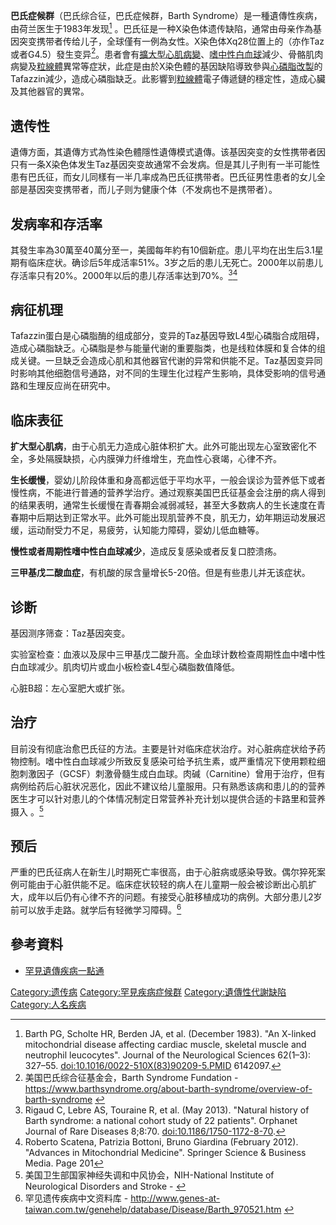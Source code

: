 {{medical}}
{{Infobox disease 
 | Name            = Barth Syndrome 
 | Image           = Cardiolipin.svg
 | Caption         = [[心磷脂|心磷脂]]
 | DiseasesDB      = 29297 
 | ICD9            = {{ICD9|759.89}} 
 | OMIM            = 302060 
 | MeshID          = D056889}}

'''巴氏症候群'''（巴氏综合征，巴氏症候群，Barth Syndrome）是一種遺傳性疾病，由荷兰医生{{tsl|de|Peter_Barth_(Dichter)|彼得·巴特}}于1983年发现<ref>Barth PG, Scholte HR, Berden JA, et al. (December 1983). "An X-linked mitochondrial disease affecting cardiac muscle, skeletal muscle and neutrophil leucocytes". Journal of the Neurological Sciences 62(1–3): 327–55. doi:10.1016/0022-510X(83)90209-5.PMID 6142097.</ref>
。巴氏征是一种X染色体遗传缺陷，通常由母亲作為基因突变携带者传给儿子，全球僅有一例為女性。X染色体Xq28位置上的{{tsl|en|Tafazzin}}（亦作Taz或者G4.5）發生变异<ref>美国巴氏综合征基金会，Barth Syndrome Fundation - https://www.barthsyndrome.org/about-barth-syndrome/overview-of-barth-syndrome {{Wayback|url=https://www.barthsyndrome.org/about-barth-syndrome/overview-of-barth-syndrome |date=20171221215519 }}</ref>。患者會有[[擴大型心肌病變|擴大型心肌病變]]、[[嗜中性白血球|嗜中性白血球]]減少、骨骼肌肉病變及[[粒線體|粒線體]]異常等症狀，此症是由於X染色體的基因缺陷導致參與[[心磷脂|心磷脂]][[改製|改製]]的Tafazzin減少，造成心磷脂缺乏。此影響到[[粒線體|粒線體]]電子傳遞鏈的穩定性，造成心臟及其他器官的異常。

== 遗传性 ==
遺傳方面，其遺傳方式為性染色體隱性遺傳模式遺傳。该基因突变的女性携带者因只有一条X染色体发生Taz基因突变故通常不会发病。但是其儿子則有一半可能性患有巴氏征，而女儿同樣有一半几率成為巴氏征携带者。巴氏征男性患者的女儿全部是基因突变携带者，而儿子则为健康个体（不发病也不是携带者）。

== 发病率和存活率 ==
其發生率為30萬至40萬分至一，美國每年約有10個新症。患儿平均在出生后3.1星期有临床症状。确诊后5年成活率51%。3岁之后的患儿无死亡。2000年以前患儿存活率只有20%。2000年以后的患儿存活率达到70%。<ref>Rigaud C, Lebre AS, Touraine R, et al. (May 2013). "Natural history of Barth syndrome: a national cohort study of 22 patients". Orphanet Journal of Rare Diseases 8;8:70. doi:10.1186/1750-1172-8-70.</ref><ref>Roberto Scatena, Patrizia Bottoni, Bruno Giardina (February 2012). "Advances in Mitochondrial Medicine". Springer Science & Business Media. Page 201</ref>

== 病征机理 ==
Tafazzin蛋白是心磷脂酶的组成部分，变异的Taz基因导致L4型心磷脂合成阻碍，造成心磷脂缺乏。心磷脂是参与能量代谢的重要脂类，也是线粒体膜和复合体的组成关键。一旦缺乏会造成心肌和其他器官代谢的异常和供能不足。Taz基因变异同时影响其他细胞信号通路，对不同的生理生化过程产生影响，具体受影响的信号通路和生理反应尚在研究中。

== 临床表征 ==
'''扩大型心肌病'''，由于心肌无力造成心脏体积扩大。此外可能出现左心室致密化不全，多处隔膜缺损，心内膜弹力纤维增生，充血性心衰竭，心律不齐。

'''生长缓慢'''，婴幼儿阶段体重和身高都远低于平均水平，一般会误诊为营养低下或者慢性病，不能进行普通的营养学治疗。通过观察美国巴氏征基金会注册的病人得到的结果表明，通常生长缓慢在青春期会减弱减轻，甚至大多数病人的生长速度在青春期中后期达到正常水平。此外可能出现肌营养不良，肌无力，幼年期运动发展迟缓，运动耐受力不足，易疲劳，认知能力障碍，婴幼儿低血糖等。

'''慢性或者周期性嗜中性白血球减少'''，造成反复感染或者反复口腔溃疡。

'''三甲基戊二酸血症'''，有机酸的尿含量增长5-20倍。但是有些患儿并无该症状。

== 诊断 ==
基因测序筛查：Taz基因突变。

实验室检查：血液以及尿中三甲基戊二酸升高。全血球计数检查周期性血中嗜中性白血球减少。肌肉切片或血小板检查L4型心磷脂数值降低。

心脏B超：左心室肥大或扩张。

== 治疗 ==
目前没有彻底治愈巴氏征的方法。主要是针对临床症状治疗。对心脏病症状给予药物控制。嗜中性白血球减少所致反复感染可给予抗生素，或严重情况下使用颗粒细胞刺激因子（GCSF）刺激骨髓生成白血球。肉碱（Carnitine）曾用于治疗，但有病例给药后心脏状况恶化，因此不建议给儿童服用。只有熟悉该病和患儿的的营养医生才可以针对患儿的个体情况制定日常营养补充计划以提供合适的卡路里和营养摄入 。<ref>美国卫生部国家神经失调和中风协会，NIH-National Institute of Neurological Disorders and Stroke - {{cite web |url=http://www.ninds.nih.gov/disorders/barth/barth.htm |title=存档副本 |accessdate=2015年1月6日 |deadurl=yes |archiveurl=https://web.archive.org/web/20150104180215/http://www.ninds.nih.gov/disorders/barth/barth.htm |archivedate=2015年1月4日 |df= }}</ref>

== 预后 ==
严重的巴氏征病人在新生儿时期死亡率很高，由于心脏病或感染导致。偶尔猝死案例可能由于心脏供能不足。临床症状较轻的病人在儿童期一般会被诊断出心肌扩大，成年以后仍有心律不齐的问题。有接受心脏移植成功的病例。大部分患儿2岁前可以放手走路。就学后有轻微学习障碍。<ref>罕见遗传疾病中文资料库 - http://www.genes-at-taiwan.com.tw/genehelp/database/Disease/Barth_970521.htm {{Wayback|url=http://www.genes-at-taiwan.com.tw/genehelp/database/Disease/Barth_970521.htm |date=20160304225429 }}</ref>

==參考資料==
*[https://web.archive.org/web/20121027175243/http://www.genes-at-taiwan.com.tw/genehelp/ 罕見遺傳疾病一點通]
{{reflist}}

{{X染色体相关疾病}}

[[Category:遗传病|Category:遗传病]]
[[Category:罕見疾病症候群|Category:罕見疾病症候群]]
[[Category:遺傳性代謝缺陷|Category:遺傳性代謝缺陷]]
[[Category:人名疾病|Category:人名疾病]]